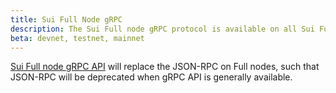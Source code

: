 ```yaml
---
title: Sui Full Node gRPC
description: The Sui Full node gRPC protocol is available on all Sui Full nodes.
beta: devnet, testnet, mainnet
---
```



[Sui Full node gRPC API](../references/fullnode-protocol.mdx) will replace the JSON-RPC on Full nodes, such that JSON-RPC will be deprecated when gRPC API is generally available.

<Protocol />
